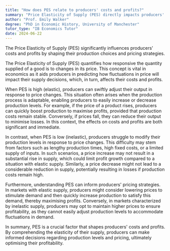 ```yaml
---
title: "How does PES relate to producers' costs and profits?"
summary: "Price Elasticity of Supply (PES) directly impacts producers' costs and profits by influencing production decisions and pricing strategies."
author: "Prof. Emily Walker"
degree: "PhD in Economic History, University of Manchester"
tutor_type: "IB Economics Tutor"
date: 2024-06-22
---
```


The Price Elasticity of Supply (PES) significantly influences producers' costs and profits by shaping their production choices and pricing strategies.

The Price Elasticity of Supply (PES) quantifies how responsive the quantity supplied of a good is to changes in its price. This concept is vital in economics as it aids producers in predicting how fluctuations in price will impact their supply decisions, which, in turn, affects their costs and profits.

When PES is high (elastic), producers can swiftly adjust their output in response to price changes. This situation often arises when the production process is adaptable, enabling producers to easily increase or decrease production levels. For example, if the price of a product rises, producers can quickly boost production to maximise profits, provided that production costs remain stable. Conversely, if prices fall, they can reduce their output to minimise losses. In this context, the effects on costs and profits are both significant and immediate.

In contrast, when PES is low (inelastic), producers struggle to modify their production levels in response to price changes. This difficulty may stem from factors such as lengthy production times, high fixed costs, or a limited supply of inputs. In such scenarios, a price increase may not result in a substantial rise in supply, which could limit profit growth compared to a situation with elastic supply. Similarly, a price decrease might not lead to a considerable reduction in supply, potentially resulting in losses if production costs remain high.

Furthermore, understanding PES can inform producers' pricing strategies. In markets with elastic supply, producers might consider lowering prices to stimulate demand and then quickly increase production to satisfy this demand, thereby maximising profits. Conversely, in markets characterized by inelastic supply, producers may opt to maintain higher prices to ensure profitability, as they cannot easily adjust production levels to accommodate fluctuations in demand.

In summary, PES is a crucial factor that shapes producers' costs and profits. By comprehending the elasticity of their supply, producers can make informed decisions regarding production levels and pricing, ultimately optimising their profitability.
    